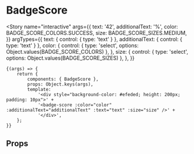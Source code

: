

<Meta title="components/Badges/BadgeScore" component={BadgeScore} />

# BadgeScore

<Story
	name="interactive"
	args={{
		text: '42',
		additionalText: '%',
		color: BADGE_SCORE_COLORS.SUCCESS,
		size: BADGE_SCORE_SIZES.MEDIUM,
	}}
	argTypes={{
		text: { control: { type: 'text' } },
		additionalText: { control: { type: 'text' } },
		color: {
			control: { type: 'select', options: Object.values(BADGE_SCORE_COLORS) },
		},
		size: {
			control: { type: 'select', options: Object.values(BADGE_SCORE_SIZES) },
		},
	}}
>
	{(args) => {
		return {
			components: { BadgeScore },
			props: Object.keys(args),
			template:
				'<div style="background-color: #efeded; height: 200px; padding: 10px">' +
				'<badge-score :color="color" :additionalText="additionalText" :text="text" :size="size" />' +
				'</div>',
		};
	}}
</Story>

## Props

<Props of={BadgeScore} />
